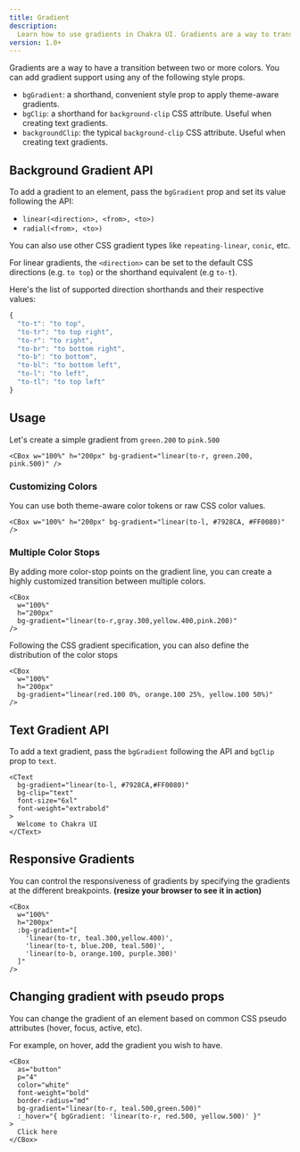 ```yaml
---
title: Gradient
description:
  Learn how to use gradients in Chakra UI. Gradients are a way to transition between two or more colors.
version: 1.0+
---
```


Gradients are a way to have a transition between two or more colors. You can add
gradient support using any of the following style props.

- `bgGradient`: a shorthand, convenient style prop to apply theme-aware
  gradients.
- `bgClip`: a shorthand for `background-clip` CSS attribute. Useful when creating text gradients.
- `backgroundClip`: the typical `background-clip` CSS attribute. Useful when creating text gradients.

## Background Gradient API

To add a gradient to an element, pass the `bgGradient` prop and set its value
following the API:

- `linear(<direction>, <from>, <to>)`
- `radial(<from>, <to>)`

You can also use other CSS gradient types like `repeating-linear`, `conic`, etc.

For linear gradients, the `<direction>` can be set to the default CSS directions
(e.g. `to top`) or the shorthand equivalent (e.g `to-t`).

Here's the list of supported direction shorthands and their respective values:

```jsx
{
  "to-t": "to top",
  "to-tr": "to top right",
  "to-r": "to right",
  "to-br": "to bottom right",
  "to-b": "to bottom",
  "to-bl": "to bottom left",
  "to-l": "to left",
  "to-tl": "to top left"
}
```

## Usage

Let's create a simple gradient from `green.200` to `pink.500`

```vue live
<CBox w="100%" h="200px" bg-gradient="linear(to-r, green.200, pink.500)" />
```

### Customizing Colors

You can use both theme-aware color tokens or raw CSS color values.

```vue live
<CBox w="100%" h="200px" bg-gradient="linear(to-l, #7928CA, #FF0080)" />
```

### Multiple Color Stops

By adding more color-stop points on the gradient line, you can create a highly customized transition between multiple colors.

```vue live
<CBox
  w="100%"
  h="200px"
  bg-gradient="linear(to-r,gray.300,yellow.400,pink.200)"
/>
```

Following the CSS gradient specification, you can also define the distribution
of the color stops

```vue live
<CBox
  w="100%"
  h="200px"
  bg-gradient="linear(red.100 0%, orange.100 25%, yellow.100 50%)"
/>
```

## Text Gradient API

To add a text gradient, pass the `bgGradient` following the API and `bgClip` prop to `text`.

```vue live
<CText
  bg-gradient="linear(to-l, #7928CA,#FF0080)"
  bg-clip="text"
  font-size="6xl"
  font-weight="extrabold"
>
  Welcome to Chakra UI
</CText>
```

## Responsive Gradients

You can control the responsiveness of gradients by specifying the gradients at the different breakpoints.
**(resize your browser to see it in action)**

```vue live
<CBox
  w="100%"
  h="200px"
  :bg-gradient="[
    'linear(to-tr, teal.300,yellow.400)',
    'linear(to-t, blue.200, teal.500)',
    'linear(to-b, orange.100, purple.300)'
  ]"
/>
```

## Changing gradient with pseudo props

You can change the gradient of an element based on common CSS pseudo attributes
(hover, focus, active, etc).

For example, on hover, add the gradient you wish to have.

```vue live
<CBox
  as="button"
  p="4"
  color="white"
  font-weight="bold"
  border-radius="md"
  bg-gradient="linear(to-r, teal.500,green.500)"
  :_hover="{ bgGradient: 'linear(to-r, red.500, yellow.500)' }"
>
  Click here
</CBox>
```
